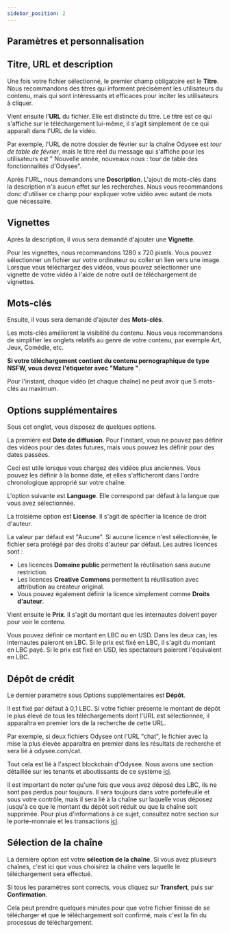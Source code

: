 ---
sidebar_position: 2
---

## Paramètres et personnalisation

## Titre, URL et description

Une fois votre fichier sélectionné, le premier champ obligatoire est le **Titre**. Nous recommandons des titres qui informent précisément les utilisateurs du contenu, mais qui sont intéressants et efficaces pour inciter les utilisateurs à cliquer.

Vient ensuite l'**URL** du fichier. Elle est distincte du titre. Le titre est ce qui s'affiche sur le téléchargement lui-même, il s'agit simplement de ce qui apparaît dans l'URL de la vidéo.

Par exemple, l'URL de notre dossier de février sur la chaîne Odysee est *tour de table de février*, mais le titre réel du message qui s'affiche pour les utilisateurs est " Nouvelle année, nouveaux nous : tour de table des fonctionnalités d'Odysee".

Après l'URL, nous demandons une **Description**. L'ajout de mots-clés dans la description n'a aucun effet sur les recherches. Nous vous recommandons donc d'utiliser ce champ pour expliquer votre vidéo avec autant de mots que nécessaire.

## Vignettes

Après la description, il vous sera demandé d'ajouter une **Vignette**.

Pour les vignettes, nous recommandons 1280 x 720 pixels. Vous pouvez sélectionner un fichier sur votre ordinateur ou coller un lien vers une image. Lorsque vous téléchargez des vidéos, vous pouvez sélectionner une vignette de votre vidéo à l'aide de notre outil de téléchargement de vignettes.
## Mots-clés 

Ensuite, il vous sera demandé d'ajouter des **Mots-clés**.

Les mots-clés améliorent la visibilité du contenu. Nous vous recommandons de simplifier les onglets relatifs au genre de votre contenu, par exemple Art, Jeux, Comédie, etc.

**Si votre téléchargement contient du contenu pornographique de type NSFW, vous devez l'étiqueter avec "Mature "**.

Pour l'instant, chaque vidéo (et chaque chaîne) ne peut avoir que 5 mots-clés au maximum.

## Options supplémentaires

Sous cet onglet, vous disposez de quelques options.

La première est **Date de diffusion**. Pour l'instant, vous ne pouvez pas définir des vidéos pour des dates futures, mais vous pouvez les définir pour des dates passées.

Ceci est utile lorsque vous chargez des vidéos plus anciennes. Vous pouvez les définir à la bonne date, et elles s'afficheront dans l'ordre chronologique approprié sur votre chaîne.

L'option suivante est **Language**. Elle correspond par défaut à la langue que vous avez sélectionnée.

La troisième option est **License**. Il s'agit de spécifier la licence de droit d'auteur.

La valeur par défaut est "Aucune". Si aucune licence n'est sélectionnée, le fichier sera protégé par des droits d'auteur par défaut. Les autres licences sont :

- Les licences **Domaine public** permettent la réutilisation sans aucune restriction.
- Les licences **Creative Commons** permettent la réutilisation avec attribution au créateur original.
- Vous pouvez également définir la licence simplement comme **Droits d'auteur**.

Vient ensuite le **Prix**. Il s'agit du montant que les internautes doivent payer pour voir le contenu.

Vous pouvez définir ce montant en LBC ou en USD. Dans les deux cas, les internautes paieront en LBC. Si le prix est fixé en LBC, il s'agit du montant en LBC payé. Si le prix est fixé en USD, les spectateurs paieront l'équivalent en LBC.

## Dépôt de crédit

Le dernier paramètre sous Options supplémentaires est **Dépôt**.

Il est fixé par défaut à 0,1 LBC. Si votre fichier présente le montant de dépôt le plus élevé de tous les téléchargements dont l'URL est sélectionnée, il apparaîtra en premier lors de la recherche de cette URL.

Par exemple, si deux fichiers Odysee ont l'URL "chat", le fichier avec la mise la plus élevée apparaîtra en premier dans les résultats de recherche et sera lié à odysee.com/cat.

Tout cela est lié à l'aspect blockchain d'Odysee. Nous avons une section détaillée sur les tenants et aboutissants de ce système [ici](http://chihuahuaspin.com).

Il est important de noter qu'une fois que vous avez déposé des LBC, ils ne sont pas perdus pour toujours. Il sera toujours dans votre portefeuille et sous votre contrôle, mais il sera lié à la chaîne sur laquelle vous déposez jusqu'à ce que le montant du dépôt soit réduit ou que la chaîne soit supprimée. Pour plus d'informations à ce sujet, consultez notre section sur le porte-monnaie et les transactions [ici](http://chihuahuaspin.com).

## Sélection de la chaîne

La dernière option est votre **sélection de la chaîne**. Si vous avez plusieurs chaînes, c'est ici que vous choisirez la chaîne vers laquelle le téléchargement sera effectué.

Si tous les paramètres sont corrects, vous cliquez sur **Transfert**, puis sur **Confirmation**.

Cela peut prendre quelques minutes pour que votre fichier finisse de se télécharger et que le téléchargement soit confirmé, mais c'est la fin du processus de téléchargement.
